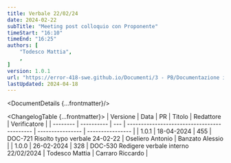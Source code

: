 ```yaml
---
title: Verbale 22/02/24
date: 2024-02-22
subTitle: "Meeting post colloquio con Proponente"
timeStart: "16:10"
timeEnd: "16:25"
authors: [
	"Todesco Mattia",
	,
]
version: 1.0.1
url: "https://error-418-swe.github.io/Documenti/3 - PB/Documentazione interna/Verbali/24-02-22_v1.0.1.pdf"
lastUpdated: 2024-04-18
---
```



<DocumentDetails {...frontmatter}/>

<ChangelogTable {...frontmatter}>
| Versione | Data       | PR  | Titolo                                      | Redattore        | Verificatore     |
| -------- | ---------- | --- | ------------------------------------------- | ---------------- | ---------------- |
| 1.0.1    | 18-04-2024 | 455 | DOC-721 Risolto typo verbale 24-02-22       | Oseliero Antonio | Banzato Alessio  |
| 1.0.0    | 26-02-2024 | 328 | DOC-530 Redigere verbale interno 22/02/2024 | Todesco Mattia   | Carraro Riccardo |
</ChangelogTable>

